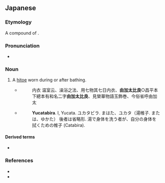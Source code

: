 ==Japanese==
{{ja-kanjitab}}

===Etymology===
A compound of {{compound|湯|tr1=yu|帷子|tr2=katabira|lang=ja}}.

===Pronunciation===
* {{IPA|[jukatabira]|lang=ja}}

===Noun===
{{ja-noun|ゆかたびら}}

# A [[hitoe]] worn during or after bathing.
#* {{RQ:Wamyō Ruijushō|6|32}}
#*: 内衣 温室云、澡浴之法、用七物其七日内衣、'''由加太比良'''○昌平本下總本有和名二字'''由加太比良'''、見榮華物語玉飾巻、今俗省呼由加太
#* {{RQ:Nippo Jisho|833}}
#*: '''Yucatabira'''. l, Yucata. ユカタビラ. まはた、ユカタ（湯帷子. または、ゆかた） 後者は省略形. 湯で身体を洗う者が、自分の身体を拭くための帷子 (Catabira).

====Derived terms====
* {{ja-r|浴衣|ゆかた}}

===References===
* {{R:Nippo Jisho}}
* {{R:Wamyō Ruijushō}}